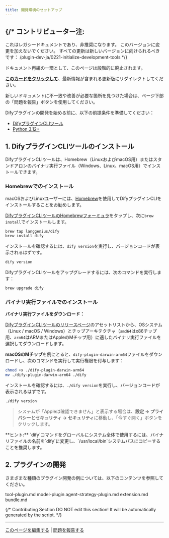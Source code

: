 ```yaml
---
title: 開発環境のセットアップ
---
```



{/* 
  コントリビューター注:
  ----------------
  これはレガシードキュメントであり、非推奨になります。
  このバージョンに変更を加えないでください。
  すべての更新は新しいバージョンに向けられるべきです：
  /plugin-dev-ja/0221-initialize-development-tools
*/}

<Card title="このドキュメントはまもなく非推奨になります" icon="circle-exclamation" href="/plugin-dev-ja/0221-initialize-development-tools">
  <p>ドキュメント再編の一環として、このページは段階的に廃止されます。</p>
  
  <p><u><b>このカードをクリックして</b></u>、最新情報が含まれる更新版にリダイレクトしてください。</p>
  
  <p>新しいドキュメントに不一致や改善が必要な箇所を見つけた場合は、ページ下部の「問題を報告」ボタンを使用してください。</p>
</Card>

Difyプラグインの開発を始める前に、以下の前提条件を準備してください：
* [DifyプラグインCLIツール](https://github.com/langgenius/dify-plugin-daemon?tab=readme-ov-file#cli)
* [Python 3.12+](https://docs.python.org/3.12/using/index.html)

## **1. DifyプラグインCLIツールのインストール**

DifyプラグインCLIツールは、Homebrew（LinuxおよびmacOS用）またはスタンドアロンのバイナリ実行ファイル（Windows、Linux、macOS用）でインストールできます。

### Homebrewでのインストール

macOSおよびLinuxユーザーには、[Homebrew](https://brew.sh/)を使用してDifyプラグインCLIをインストールすることをお勧めします。

[DifyプラグインCLIツールのHomebrewフォーミュラ](https://github.com/langgenius/homebrew-dify)をタップし、次に`brew install`でインストールします。

```bash
brew tap langgenius/dify
brew install dify
```

インストールを確認するには、`dify version`を実行し、バージョンコードが表示されるはずです。
```bash
dify version
```

DifyプラグインCLIツールをアップグレードするには、次のコマンドを実行します：

```bash
brew upgrade dify
```

### バイナリ実行ファイルでのインストール

**バイナリ実行ファイルをダウンロード：**

[DifyプラグインCLIツールのリリースページ](https://github.com/langgenius/dify-plugin-daemon/releases)のアセットリストから、OSシステム（Linux / macOS / Windows）とチップアーキテクチャ（`amd64`はx86チップ用、`arm64`はARMまたはAppleのMチップ用）に適したバイナリ実行ファイルを選択してダウンロードします。

**macOSのMチップ**を例にとると、`dify-plugin-darwin-arm64`ファイルをダウンロードし、次のコマンドを実行して実行権限を付与します：
```bash
chmod +x ./dify-plugin-darwin-arm64
mv ./dify-plugin-darwin-arm64 ./dify
```

インストールを確認するには、`./dify version`を実行し、バージョンコードが表示されるはずです。
```bash
./dify version
```

> システムが「Appleは確認できません」と表示する場合は、**設定 → プライバシーとセキュリティ → セキュリティ**に移動し、「今すぐ開く」ボタンをクリックします。

<Info>
    **ヒント:**
    `dify`コマンドをグローバルにシステム全体で使用するには、バイナリファイルの名前を`dify`に変更し、`/usr/local/bin`システムパスにコピーすることを推奨します。
</Info>

## **2. プラグインの開発**

さまざまな種類のプラグイン開発の例については、以下のコンテンツを参照してください。

<Card title="tool-plugin.md" icon="link" href="tool-plugin.md">
  tool-plugin.md
</Card>

<Card title="model-plugin" icon="link" href="model-plugin/">
  model-plugin
</Card>

<Card title="agent-strategy-plugin.md" icon="link" href="agent-strategy-plugin.md">
  agent-strategy-plugin.md
</Card>

<Card title="extension.md" icon="link" href="extension-plugin.md">
  extension.md
</Card>

<Card title="bundle.md" icon="link" href="bundle.md">
  bundle.md
</Card>

{/*
Contributing Section
DO NOT edit this section!
It will be automatically generated by the script.
*/}

---

[このページを編集する](https://github.com/langgenius/dify-docs/edit/main/ja-jp/plugins/quick-start/develop-plugins/initialize-development-tools.mdx) | [問題を報告する](https://github.com/langgenius/dify-docs/issues/new?template=docs.yml)

